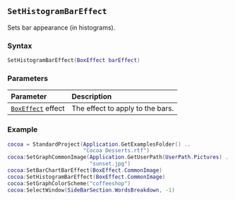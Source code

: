 ::: {.minipage data-latex="{\textwidth}"}
## `SetHistogramBarEffect`

Sets bar appearance (in histograms).

### Syntax {-}

``` .lua
SetHistogramBarEffect(BoxEffect barEffect)
```

### Parameters {-}

**Parameter** | **Description**
| :-- | :-- |
|[`BoxEffect`](#boxeffect) effect | The effect to apply to the bars. |

### Example {-}

``` .lua
cocoa = StandardProject(Application.GetExamplesFolder() ..
                        "Cocoa Desserts.rtf")
cocoa:SetGraphCommonImage(Application.GetUserPath(UserPath.Pictures) ..
                          "sunset.jpg")
cocoa:SetBarChartBarEffect(BoxEffect.CommonImage)
cocoa:SetHistogramBarEffect(BoxEffect.CommonImage)
cocoa:SetGraphColorScheme("coffeeshop")
cocoa:SelectWindow(SideBarSection.WordsBreakdown, -1)
```
:::
